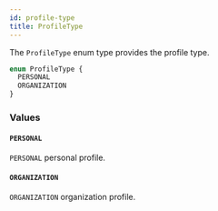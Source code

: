 ```yaml
---
id: profile-type
title: ProfileType
---
```



The `ProfileType` enum type provides the profile type.

```graphql
enum ProfileType {
  PERSONAL
  ORGANIZATION
}
```


### Values

#### `PERSONAL` 

`PERSONAL` personal profile.


#### `ORGANIZATION` 

`ORGANIZATION` organization profile.




